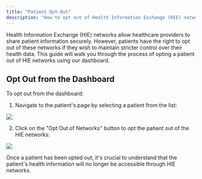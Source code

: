 ```yaml
---
title: "Patient Opt-Out"
description: "How to opt out of Health Information Exchange (HIE) networks"
---
```


Health Information Exchange (HIE) networks allow healthcare providers to share patient information securely. However, patients have the right to opt out of these networks if they wish to maintain stricter control over their health data. This guide will walk you through the process of opting a patient out of HIE networks using our dashboard.

## Opt Out from the Dashboard

To opt out from the dashboard:

1. Navigate to the patient's page by selecting a patient from the list:

<img className="h-100" src="/images/dashboard-patients.png" />

2. Click on the "Opt Out of Networks" button to opt the patient out of the HIE networks:

<img className="h-100" src="/images/dashboard-opt-out.png" />

Once a patient has been opted out, it's crucial to understand that the patient's health information will no longer be accessible through HIE networks.
